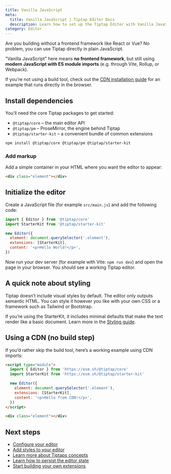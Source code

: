 ```yaml
---
title: Vanilla JavaScript
meta:
  title: Vanilla JavaScript | Tiptap Editor Docs
  description: Learn how to set up the Tiptap Editor with Vanilla JavaScript, install dependencies and initialize the editor in the docs!
category: Editor
---
```



Are you building without a frontend framework like React or Vue? No problem, you can use Tiptap directly in plain JavaScript.

<Callout title="Hint" variant="hint">

"Vanilla JavaScript" here means **no frontend framework**, but still using **modern JavaScript with ES module imports** (e.g. through Vite, Rollup, or Webpack).

If you’re not using a build tool, check out the [CDN installation guide](/editor/getting-started/install/cdn) for an example that runs directly in the browser.

</Callout>

## Install dependencies

You’ll need the core Tiptap packages to get started:

- `@tiptap/core` – the main editor API  
- `@tiptap/pm` – ProseMirror, the engine behind Tiptap  
- `@tiptap/starter-kit` – a convenient bundle of common extensions

```bash
npm install @tiptap/core @tiptap/pm @tiptap/starter-kit
```

### Add markup

Add a simple container in your HTML where you want the editor to appear:

```html
<div class="element"></div>
```

## Initialize the editor

Create a JavaScript file (for example `src/main.js`) and add the following code:

```js
import { Editor } from '@tiptap/core'
import StarterKit from '@tiptap/starter-kit'

new Editor({
  element: document.querySelector('.element'),
  extensions: [StarterKit],
  content: '<p>Hello World!</p>',
})
```

Now run your dev server (for example with Vite: `npm run dev`) and open the page in your browser. You should see a working Tiptap editor.

## A quick note about styling

Tiptap doesn’t include visual styles by default. The editor only outputs semantic HTML. You can style it however you like with your own CSS or a framework such as Tailwind or Bootstrap.

If you’re using the StarterKit, it includes minimal defaults that make the text render like a basic document.
Learn more in the [Styling guide](/docs/editor/getting-started/style-editor).

## Using a CDN (no build step)

If you’d rather skip the build tool, here’s a working example using CDN imports:

```html
<script type="module">
  import { Editor } from 'https://esm.sh/@tiptap/core'
  import StarterKit from 'https://esm.sh/@tiptap/starter-kit'

  new Editor({
    element: document.querySelector('.element'),
    extensions: [StarterKit],
    content: '<p>Hello from CDN!</p>',
  })
</script>

<div class="element"></div>
```

## Next steps

- [Configure your editor](/editor/getting-started/configure)
- [Add styles to your editor](/editor/getting-started/style-editor)
- [Learn more about Tiptaps concepts](/editor/core-concepts/introduction)
- [Learn how to persist the editor state](/editor/core-concepts/persistence)
- [Start building your own extensions](/editor/extensions/custom-extensions)
